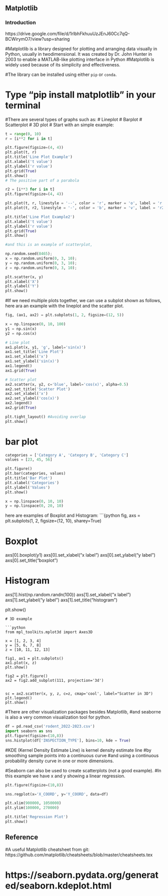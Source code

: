 ## Matplotlib

### Introduction

https://drive.google.com/file/d/1rlbhFkhuuUzJEnJ60Cc7qQ-BCWirymO7/view?usp=sharing

#Matplotlib is a library designed for plotting and arranging data visually in Python, usually in twodimensional. It was created by Dr. John Hunter in 2003 to enable a MATLAB-like plotting interface in Python
#Matplotlib is widely used because of its simplicity and effectiveness.

#The library can be installed using either `pip` or `conda`. 

# Type "pip install matplotlib" in your terminal

#There are several types of graphs such as:
# Lineplot
# Barplot
# Scatterplot
# 3D plot
# Start with an simple example:
  
```python
t = range(0, 10)
r = [i**2 for i in t]

plt.figure(figsize=(4, 4)) 
plt.plot(t, r)
plt.title('Line Plot Example')
plt.xlabel('t value')
plt.ylabel('r value')
plt.grid(True)
plt.show()
# The positive part of a parabola

r2 = [i**3 for i in t]
plt.figure(figsize=(4, 4)) 

plt.plot(t, r, linestyle = '--', color = 'r', marker = 'o', label = 'r')
plt.plot(t, r2, linestyle = '-', color = 'b', marker = 'v', label = 'r2')

plt.title('Line Plot Example2')
plt.xlabel('t value')
plt.ylabel('r value')
plt.grid(True)
plt.show()

#and this is an example of scatterplot, 

np.random.seed(8465);
x = np.random.uniform(0, 3, 10);
y = np.random.uniform(0, 3, 10);
z = np.random.uniform(0, 3, 10);

plt.scatter(x, y)
plt.xlabel('X')
plt.ylabel('Y')
plt.show()
```

#If we need multiple plots together, we can use a subplot shown as follows, here ara an example with the lineplot and the scatter plot.

```python
fig, (ax1, ax2) = plt.subplots(1, 2, figsize=(12, 5))

x = np.linspace(0, 10, 100)
y1 = np.sin(x)
y2 = np.cos(x)

# Line plot
ax1.plot(x, y1, 'g', label='sin(x)')
ax1.set_title('Line Plot')
ax1.set_xlabel('x')
ax1.set_ylabel('sin(x)')
ax1.legend()
ax1.grid(True)

# Scatter plot
ax2.scatter(x, y2, c='blue', label='cos(x)', alpha=0.5)
ax2.set_title('Scatter Plot')
ax2.set_xlabel('x')
ax2.set_ylabel('cos(x)')
ax2.legend()
ax2.grid(True)

plt.tight_layout() #Avoiding overlap
plt.show()
```
# bar plot
```python
categories = ['Category A', 'Category B', 'Category C']
values = [23, 45, 56]

plt.figure()
plt.bar(categories, values)
plt.title('Bar Plot')
plt.xlabel('Categories')
plt.ylabel('Values')
plt.show()

x = np.linspace(0, 10, 10)
y = np.linspace(0, 20, 10)
```
here are examples of Boxplot and Histogram:
```{python
fig, axs = plt.subplots(1, 2, figsize=(12, 10), sharey=True)


# Boxplot
axs[0].boxplot(y1)
axs[0].set_xlabel("x label")
axs[0].set_ylabel("y label")
axs[0].set_title("boxplot")


# Histogram

axs[1].hist(np.random.randn(100))
axs[1].set_xlabel("x label")
axs[1].set_ylabel("y label")
axs[1].set_title("histogram")

plt.show()
```
# 3D example

```python
from mpl_toolkits.mplot3d import Axes3D

x = [1, 2, 3, 4] 
y = [5, 6, 7, 8]
z = [10, 11, 12, 13] 

fig1, ax1 = plt.subplots() 
ax1.plot(x, z) 
plt.show()

fig2 = plt.figure() 
ax2 = fig2.add_subplot(111, projection='3d') 


sc = ax2.scatter(x, y, z, c=z, cmap='cool', label="Scatter in 3D")
plt.legend() 
plt.show()
```

#There are other visualization packages besides Matplotlib, 
#and seaborne is also a very common visualization tool for python.
```python
df = pd.read_csv('rodent_2022-2023.csv')
import seaborn as sns
plt.figure(figsize=(10,8))
sns.histplot(df['INSPECTION_TYPE'], bins=10, kde = True)
```
#KDE (Kernel Density Estimate Line) is kernel density estimate line 
#by smoothing sample points into a continuous curve 
#and using a continuous probability density curve in one or more dimensions. 

#Seaborn can also be used to create scatterplots (not a good example). 
#In this example we have x and y showing a linear regression.
```python
plt.figure(figsize=(10,8))

sns.regplot(x='X_COORD', y='Y_COORD', data=df)

plt.xlim(900000, 1050000)
plt.ylim(100000, 270000)

plt.title('Regression Plot')
plt.show()
```
## Reference 
#A useful Matplotlib cheatsheet from git: https://github.com/matplotlib/cheatsheets/blob/master/cheatsheets.tex 

# https://seaborn.pydata.org/generated/seaborn.kdeplot.html
